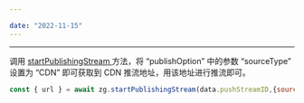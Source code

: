 ```yaml
---

date: "2022-11-15"
---
```


<Title>小程序如何直推 CDN？</Title>



- - -

调用 [startPublishingStream ](https://doc-zh.zego.im/article/api?doc=Express_Video_SDK_API~javascript_wxxcx~class~ZegoExpressEngine&jumpType=route#start-publishing-stream) 方法，将 “publishOption” 中的参数 “sourceType” 设置为 “CDN” 即可获取到 CDN 推流地址，用该地址进行推流即可。

```JavaScript
const { url } = await zg.startPublishingStream(data.pushStreamID,{sourceType:"CDN"})
```
